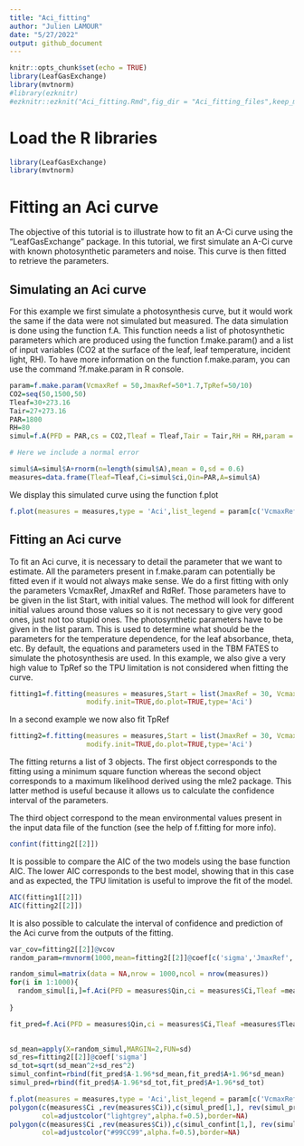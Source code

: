 ```yaml
---
title: "Aci_fitting"
author: "Julien LAMOUR"
date: "5/27/2022"
output: github_document
---
```


```r

knitr::opts_chunk$set(echo = TRUE)
library(LeafGasExchange)
library(mvtnorm)
#library(ezknitr)
#ezknitr::ezknit("Aci_fitting.Rmd",fig_dir = "Aci_fitting_files",keep_md = TRUE,keep_html = FALSE)
```

# Load the R libraries
```r
library(LeafGasExchange)
library(mvtnorm)
```

# Fitting an Aci curve

The objective of this tutorial is to illustrate how to fit an A-Ci curve using the "LeafGasExchange" package. In this tutorial, 
we first simulate an A-Ci curve with known photosynthetic parameters and noise. This curve is then fitted to retrieve the parameters.


## Simulating an Aci curve

For this example we first simulate a photosynthesis curve, but it would work the same if the data were not simulated but measured. The data simulation is 
done using the function f.A. This function needs a list of photosynthetic parameters which are produced using the function f.make.param() and a list of 
input variables (CO2 at the surface of the leaf, leaf temperature, incident light, RH). To have more information on the function f.make.param, you can 
use the command ?f.make.param in R console.


```r
param=f.make.param(VcmaxRef = 50,JmaxRef=50*1.7,TpRef=50/10)
CO2=seq(50,1500,50)
Tleaf=30+273.16
Tair=27+273.16
PAR=1800
RH=80
simul=f.A(PFD = PAR,cs = CO2,Tleaf = Tleaf,Tair = Tair,RH = RH,param = param)

# Here we include a normal error 

simul$A=simul$A+rnorm(n=length(simul$A),mean = 0,sd = 0.6)
measures=data.frame(Tleaf=Tleaf,Ci=simul$ci,Qin=PAR,A=simul$A)
```

We display this simulated curve using the function f.plot

```r
f.plot(measures = measures,type = 'Aci',list_legend = param[c('VcmaxRef','JmaxRef','TpRef','RdRef')],param = param)
```



## Fitting an Aci curve

To fit an Aci curve, it is necessary to detail the parameter that we want to estimate. All the parameters present in f.make.param can potentially be 
fitted even if it would not always make sense. We do a first fitting with only the parameters VcmaxRef, JmaxRef and RdRef. Those parameters have to be 
given in the list Start, with initial values. The method will look for different initial values around those values so it is not necessary to give very 
good ones, just not too stupid ones. The photosynthetic parameters have to be given in the list param. This is used to determine what should be the parameters 
for the temperature dependence, for the leaf absorbance, theta, etc. By default, the equations and parameters used in the TBM FATES to simulate the photosynthesis 
are used. In this example, we also give a very high value to TpRef so the TPU limitation is not considered when fitting the curve.


```r
fitting1=f.fitting(measures = measures,Start = list(JmaxRef = 30, VcmaxRef = 50, RdRef = 1),param=f.make.param(),
                   modify.init=TRUE,do.plot=TRUE,type='Aci')
```

In a second example we now also fit TpRef

```r
fitting2=f.fitting(measures = measures,Start = list(JmaxRef = 30, VcmaxRef = 50, RdRef = 1, TpRef=9),param=f.make.param(),
                   modify.init=TRUE,do.plot=TRUE,type='Aci')
```

The fitting returns a list of 3 objects. The first object corresponds to the fitting using a minimum square function whereas the 
second object corresponds to a maximum likelihood derived using the mle2 package. This latter method is useful because it allows us to 
calculate the confidence interval of the parameters. 

The third object correspond to the mean environmental values present in the input data file of the function (see the help of f.fitting for more info).


```r
confint(fitting2[[2]])
```

It is possible to compare the AIC of the two models using the base function AIC. The lower AIC corresponds to the best model, 
showing that in this case and as expected, the TPU limitation is useful to improve the fit of the model.

```r
AIC(fitting1[[2]])
AIC(fitting2[[2]])
```

It is also possible to calculate the interval of confidence and prediction of the Aci curve from the outputs of the fitting.

```r
var_cov=fitting2[[2]]@vcov
random_param=rmvnorm(1000,mean=fitting2[[2]]@coef[c('sigma','JmaxRef','VcmaxRef','TpRef','RdRef')],sigma = var_cov)

random_simul=matrix(data = NA,nrow = 1000,ncol = nrow(measures))
for(i in 1:1000){
  random_simul[i,]=f.Aci(PFD = measures$Qin,ci = measures$Ci,Tleaf =measures$Tleaf,param = f.make.param(VcmaxRef=random_param[i,'VcmaxRef'],JmaxRef=random_param[i,'JmaxRef'],TpRef=random_param[i,'TpRef'],
                                                                                                         RdRef=random_param[i,'RdRef']))$A
}

fit_pred=f.Aci(PFD = measures$Qin,ci = measures$Ci,Tleaf =measures$Tleaf,param = f.make.param(VcmaxRef=fitting2[[2]]@coef[c('VcmaxRef')],JmaxRef=fitting2[[2]]@coef[c('JmaxRef')],TpRef=fitting2[[2]]@coef[c('TpRef')],
                                                                                               RdRef=fitting2[[2]]@coef[c('RdRef')]))

sd_mean=apply(X=random_simul,MARGIN=2,FUN=sd)
sd_res=fitting2[[2]]@coef['sigma']
sd_tot=sqrt(sd_mean^2+sd_res^2)
simul_confint=rbind(fit_pred$A-1.96*sd_mean,fit_pred$A+1.96*sd_mean)
simul_pred=rbind(fit_pred$A-1.96*sd_tot,fit_pred$A+1.96*sd_tot)

f.plot(measures = measures,type = 'Aci',list_legend = param[c('VcmaxRef','JmaxRef','TpRef','RdRef')],param = param)
polygon(c(measures$Ci ,rev(measures$Ci)),c(simul_pred[1,], rev(simul_pred[2,])),
        col=adjustcolor("lightgrey",alpha.f=0.5),border=NA)
polygon(c(measures$Ci ,rev(measures$Ci)),c(simul_confint[1,], rev(simul_confint[2,])),
        col=adjustcolor("#99CC99",alpha.f=0.5),border=NA)
```

